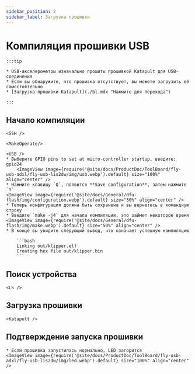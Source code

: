 ```yaml
---
sidebar_position: 2
sidebar_label: Загрузка прошивки
---
```





# Компиляция прошивки USB

    :::tip

    * USB-акселерометры изначально прошиты прошивкой Katapult для USB-соединения
    * Если вы обнаружите, что прошивка отсутствует, вы можете загрузить её самостоятельно
    * [Загрузка прошивки Katapult](./bl.mdx "Нажмите для перехода")

    :::

## Начало компиляции

    <SSH />

    <MakeOperate/>

    <USB />
    * Выберите GPIO pins to set at micro-controller startup, введите: gpio24
        <ImageView image={require('@site/docs/ProductDoc/ToolBoard/fly-usb-adxl/fly-usb-lis2dw/img/usb.webp').default} size="100%" align="center" />
    * Нажмите клавишу `Q`, появится **Save configuration**, затем нажмите `Y`
    <ImageView image={require('@site/docs/General/dfu-flash/img/configuration.webp').default} size="50%" align="center" />
    * Теперь конфигурация должна быть сохранена и вы вернетесь в командную строку
    * Введите `make -j4` для начала компиляции, это займет некоторое время
    <ImageView image={require('@site/docs/General/dfu-flash/img/make.webp').default} size="50%" align="center" />
    * В конце вы увидите следующий вывод, что означает успешную компиляцию

        ```bash
        Linking out/klipper.elf
        Creating hex file out/klipper.bin
        ```

## Поиск устройства

    <LS />


## Загрузка прошивки


    <Katapult />


## Подтверждение запуска прошивки

    * Если прошивка запустилась нормально, LED загорится
    <ImageView image={require('@site/docs/ProductDoc/ToolBoard/fly-usb-adxl/fly-usb-lis2dw/img/led.webp').default} size="100%" align="center" />